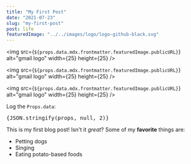 ```yaml
---
title: "My First Post"
date: "2021-07-23"
slug: "my-first-post"
post: life
featuredImage: "../../images/logo/logo-github-black.svg"
---
```


<img
  src={`${props.data.mdx.frontmatter.featuredImage.publicURL}`}
  alt="gmail logo"
  width={25}
  height={25}
/>

<img
  src={`${props.data.mdx.frontmatter.featuredImage.publicURL}`}
  alt="gmail logo"
  width={25}
  height={25}
/>

<img
  src={`${props.data.mdx.frontmatter.featuredImage.publicURL}`}
  alt="gmail logo"
  width={25}
  height={25}
/>

Log the `Props.data`:

<pre>{JSON.stringify(props, null, 2)}</pre>

This is my first blog post! Isn't it _great_? Some of my **favorite** things are:

- Petting dogs
- Singing
- Eating potato-based foods
